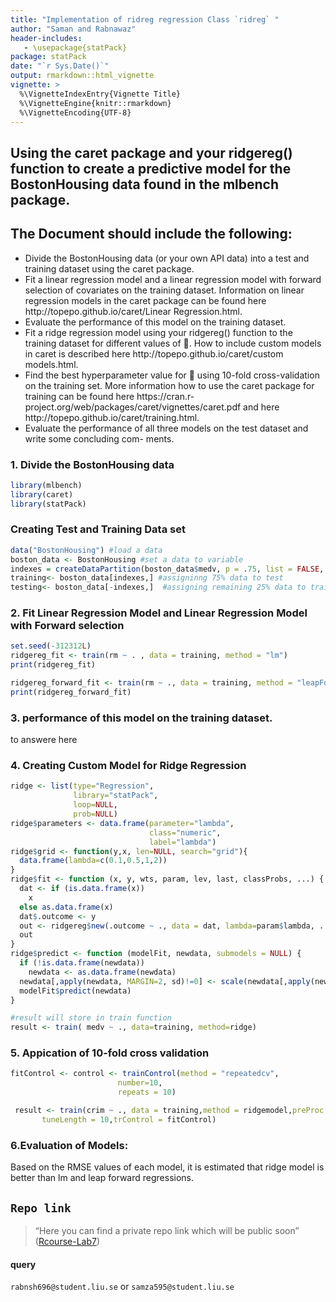 ```yaml
---
title: "Implementation of ridreg regression Class `ridreg` "
author: "Saman and Rabnawaz"
header-includes:
   - \usepackage{statPack}
package: statPack
date: "`r Sys.Date()`"
output: rmarkdown::html_vignette
vignette: >
  %\VignetteIndexEntry{Vignette Title}
  %\VignetteEngine{knitr::rmarkdown}
  %\VignetteEncoding{UTF-8}
---
```


## Using the caret package and your ridgereg() function to create a predictive model for the BostonHousing data found in the mlbench package.

## The Document should include the following:
- Divide the BostonHousing data (or your own API data) into a test and training dataset using the
caret package.
- Fit a linear regression model and a linear regression model with forward selection of covariates on the training dataset. Information on linear regression models in the caret package can be found here http://topepo.github.io/caret/Linear Regression.html.
- Evaluate the performance of this model on the training dataset.
- Fit a ridge regression model using your ridgereg() function to the training dataset for different
values of . How to include custom models in caret is described here
http://topepo.github.io/caret/custom models.html.
- Find the best hyperparameter value for  using 10-fold cross-validation on the training set. More
information how to use the caret package for training can be found here
https://cran.r-project.org/web/packages/caret/vignettes/caret.pdf and here
http://topepo.github.io/caret/training.html.
- Evaluate the performance of all three models on the test dataset and write some concluding com-
ments.

### 1. Divide the BostonHousing data
```r
library(mlbench)
library(caret)
library(statPack)
```

### Creating Test and Training Data set
```r
data("BostonHousing") #load a data
boston_data <- BostonHousing #set a data to variable
indexes = createDataPartition(boston_data$medv, p = .75, list = FALSE, times = 1)
training<- boston_data[indexes,] #assigninng 75% data to test
testing<- boston_data[-indexes,]  #assigning remaining 25% data to training set

```

### 2. Fit Linear Regression Model and Linear Regression Model with Forward selection

```r
set.seed(-312312L)
ridgereg_fit <- train(rm ~ . , data = training, method = "lm")
print(ridgereg_fit)

ridgereg_forward_fit <- train(rm ~ ., data = training, method = "leapForward")
print(ridgereg_forward_fit)
```

### 3. performance of this model on the training dataset.
to answere here

### 4. Creating Custom Model for Ridge Regression
```r
ridge <- list(type="Regression", 
              library="statPack",
              loop=NULL,
              prob=NULL)
ridge$parameters <- data.frame(parameter="lambda",
                               class="numeric",
                               label="lambda")
ridge$grid <- function(y,x, len=NULL, search="grid"){
  data.frame(lambda=c(0.1,0.5,1,2))
}
ridge$fit <- function (x, y, wts, param, lev, last, classProbs, ...) {
  dat <- if (is.data.frame(x)) 
    x
  else as.data.frame(x)
  dat$.outcome <- y
  out <- ridgereg$new(.outcome ~ ., data = dat, lambda=param$lambda, ...)
  out
}
ridge$predict <- function (modelFit, newdata, submodels = NULL) {
  if (!is.data.frame(newdata)) 
    newdata <- as.data.frame(newdata)
  newdata[,apply(newdata, MARGIN=2, sd)!=0] <- scale(newdata[,apply(newdata, MARGIN=2, sd)!=0])
  modelFit$predict(newdata)
}
```


```r
#result will store in train function
result <- train( medv ~ ., data=training, method=ridge)
```
### 5. Appication of 10-fold cross validation
```r
fitControl <- control <- trainControl(method = "repeatedcv",
                        number=10,
                        repeats = 10)

 result <- train(crim ~ ., data = training,method = ridgemodel,preProc = c("scale","center"),
       tuneLength = 10,trControl = fitControl)
````


### 6.Evaluation of Models:
Based on the RMSE values of each model, it is estimated that ridge model is better than lm and leap forward regressions.

## `Repo link`

> "Here you can find a private repo link which will be public soon"
([Rcourse-Lab7](https://github.com/rjkhan/RCourse-lab7))

#### query
`rabnsh696@student.liu.se` or `samza595@student.liu.se` 

